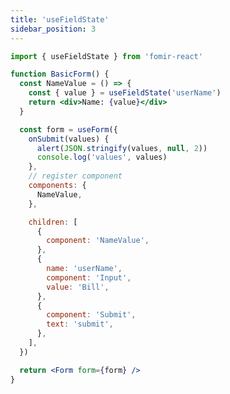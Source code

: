 ```yaml
---
title: 'useFieldState'
sidebar_position: 3
---
```


```jsx
import { useFieldState } from 'fomir-react'
```

```jsx live
function BasicForm() {
  const NameValue = () => {
    const { value } = useFieldState('userName')
    return <div>Name: {value}</div>
  }

  const form = useForm({
    onSubmit(values) {
      alert(JSON.stringify(values, null, 2))
      console.log('values', values)
    },
    // register component
    components: {
      NameValue,
    },

    children: [
      {
        component: 'NameValue',
      },
      {
        name: 'userName',
        component: 'Input',
        value: 'Bill',
      },
      {
        component: 'Submit',
        text: 'submit',
      },
    ],
  })

  return <Form form={form} />
}
```
